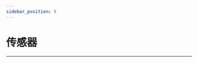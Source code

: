 ```yaml
---
sidebar_position: 9
---
```






# 传感器
---

<cardbox>
  <card
    href="./octopus-sensors/"
    title="八爪鱼系列传感器"
    description=""
    img={'https://wiki-media-ef.oss-cn-hongkong.aliyuncs.com/docs/microbit/sensor/octopus-sensors/images/octopus-sensors-icon.png'}
  />
  <card
    href="./planet-x-sensors/"
    title="行星系列传感器"
    description=""
    img={'https://wiki-media-ef.oss-cn-hongkong.aliyuncs.com/docs/microbit/sensor/planet-x-sensors/images/planet-x-sensors-icon.png'}
  />
</cardbox>
